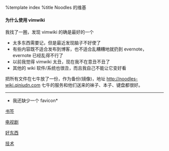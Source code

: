 %template index
%title Noodles 的维基

==== 为什么使用 vimwiki ====
我找了一圈，发现 vimwiki 的确是最好的一个
* 太多东西需要记，但是最近发现脑子不好使了
* 有些内容既不适合发布到博客，也不适合乱糟糟地就扔到 evernote，evernote 已经乱得不行了
* 以前我觉得 vimwiki 太丑，现在我不在意丑不丑了
* 其他的 wiki 软件/系统也很丑，而且我自己不能让它变好看

把所有文件在七牛放了一份，作为备份(镜像)，地址 http://noodles-wiki.qiniudn.com 七牛的服务和他们送来的袜子、本子、键盘都很好。

----

*我还缺少一个 favicon*


[[bookmarks|书签]]

[[tv|电视剧]]

[[things-worth-paying-for|好东西]]

[[software-development|技术]]
